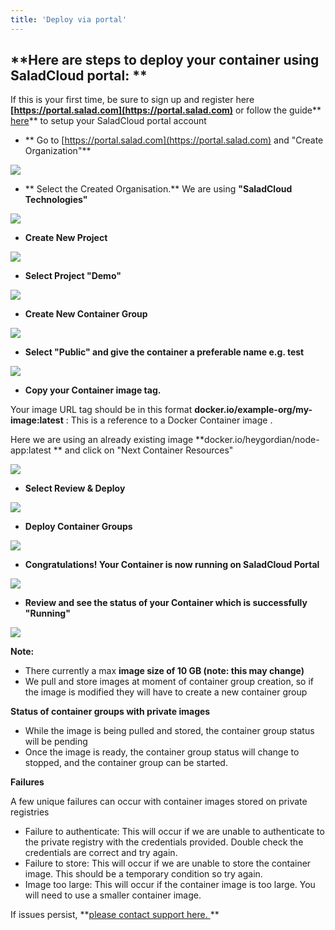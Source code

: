 ```yaml
---
title: 'Deploy via portal'
---
```


## **Here are steps to deploy your container using SaladCloud portal: **

If this is your first time, be sure to sign up and register here
**[https://portal.salad.com](https://portal.salad.com)** or follow the guide**
[here](https://docs.salad.com/docs/register-on-salad-portal)** to setup your SaladCloud portal account

- ** Go to [https://portal.salad.com](https://portal.salad.com) and "Create Organization"**

![](https://files.readme.io/0dec642-KbLJL6xfYl.png)

- ** Select the Created Organisation.** We are using **"SaladCloud Technologies"**

![](https://files.readme.io/dcb0f16-rqCWWc9eMV.png)

- **Create New Project**

![](https://files.readme.io/8e6b337-ZcmAxga60F.png)

- **Select Project "Demo"**

![](https://files.readme.io/d02a76c-NvIAZpTgp4.png)

- **Create New Container Group**

![](https://files.readme.io/1640c95-iFLWVSvdZn.png)

- **Select "Public" and give the container a preferable name e.g. test**

![](https://files.readme.io/058ba22-5OnTZ7yaCi.png)

- **Copy your Container image tag.**

Your image URL tag should be in this format **docker.io/example-org/my-image:latest** : This is a reference to a Docker
Container image .

Here we are using an already existing image **docker.io/heygordian/node-app:latest ** and click on "Next Container
Resources"

![](https://files.readme.io/d876461-hMC7YOW3Pd.png)

- **Select Review & Deploy**

![](https://files.readme.io/5b9c1a6-FuXuykEx3o.png)

- **Deploy Container Groups**

![](https://files.readme.io/66c2ec7-AbHXzGKihs.png)

- **Congratulations! Your Container is now running on SaladCloud Portal**

![](https://files.readme.io/8d8ccfc-u7h6J7yTel.png)

- **Review and see the status of your Container which is successfully "Running"**

![](https://files.readme.io/6e08ac7-6boPTdQwZP.png)

**Note:**

- There currently a max **image size of 10 GB (note: this may change)**
- We pull and store images at moment of container group creation, so if the image is modified they will have to create a
  new container group

**Status of container groups with private images**

- While the image is being pulled and stored, the container group status will be pending
- Once the image is ready, the container group status will change to stopped, and the container group can be started.

**Failures**

A few unique failures can occur with container images stored on private registries

- Failure to authenticate: This will occur if we are unable to authenticate to the private registry with the credentials
  provided. Double check the credentials are correct and try again.
- Failure to store: This will occur if we are unable to store the container image. This should be a temporary condition
  so try again.
- Image too large: This will occur if the container image is too large. You will need to use a smaller container image.

If issues persist, **[please contact support here. ](mailto:cloud@salad.com) **
